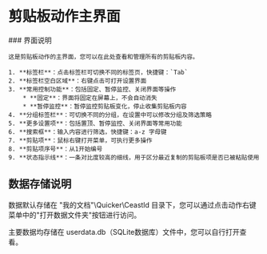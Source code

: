 # 剪贴板动作主界面


<div className="responsive-layout">
  <div className="image-container">
    <ClickableImage src={clipwindow} alt="剪贴板动作主界面" />
  </div>
  <div className="text-container">
    ### 界面说明
    
    这是剪贴板动作的主界面，您可以在此处查看和管理所有的剪贴板内容。

    1. **标签栏**：点击标签栏可切换不同的标签页，快捷键：`Tab`  
    2. **标签栏空白区域**：右键点击可打开设置界面
    3. **常用控制功能**：包括固定、暂停监控、关闭界面等操作
        * **固定**：界面将固定在屏幕上，不会自动消失
        * **暂停监控**：暂停监控剪贴板变化，停止收集剪贴板内容
    4. **分组标签栏**：可切换不同的分组，在设置中可以修改分组及筛选策略
    5. **更多设置项**：包括置顶、暂停监控、关闭界面等常用功能
    6. **搜索框**：输入内容进行筛选，快捷键：a-z 字母键
    7. **剪贴项**：鼠标右键打开菜单，可执行更多操作
    8. **剪贴项序号**：从1开始编号
    9. **状态指示线**：一条对比度较高的细线，用于区分最近复制的剪贴板项是否已被粘贴使用
  </div>
</div>

## 数据存储说明

数据默认存储在 "我的文档"\Quicker\Ceastld 目录下，您可以通过点击动作右键菜单中的"打开数据文件夹"按钮进行访问。

主要数据均存储在 userdata.db（SQLite数据库）文件中，您可以自行打开查看。






